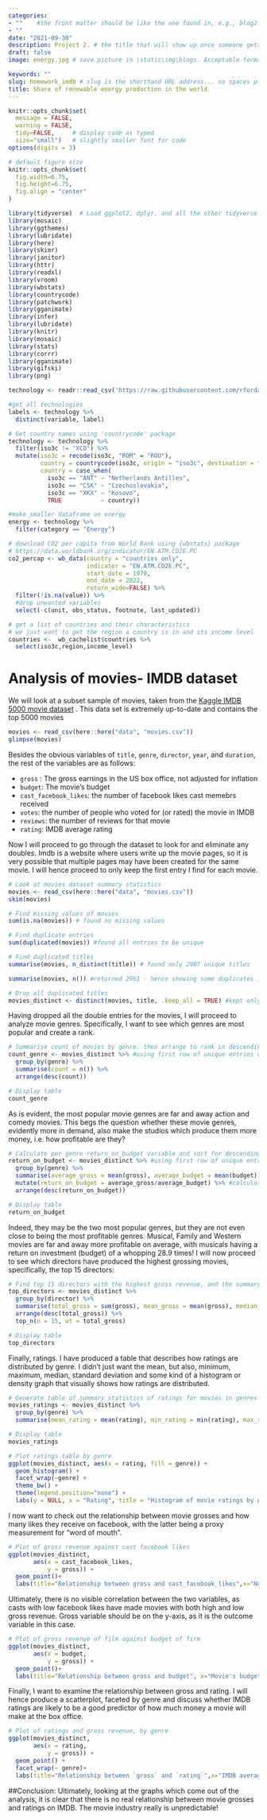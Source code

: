 ```yaml
---
categories:  
- ""    #the front matter should be like the one found in, e.g., blog2.md. It cannot be like the normal Rmd we used
- ""
date: "2021-09-30"
description: Project 2. # the title that will show up once someone gets to this page
draft: false
image: energy.jpg # save picture in \static\img\blogs. Acceptable formats= jpg, jpeg, or png . Your iPhone pics wont work

keywords: ""
slug: homework_imdb # slug is the shorthand URL address... no spaces plz
title: Share of renewable energy production in the world
---
```


```r
knitr::opts_chunk$set(
  message = FALSE, 
  warning = FALSE, 
  tidy=FALSE,     # display code as typed
  size="small")   # slightly smaller font for code
options(digits = 3)

# default figure size
knitr::opts_chunk$set(
  fig.width=6.75, 
  fig.height=6.75,
  fig.align = "center"
)

```


```r
library(tidyverse)  # Load ggplot2, dplyr, and all the other tidyverse packages
library(mosaic)
library(ggthemes)
library(lubridate)
library(here)
library(skimr)
library(janitor)
library(httr)
library(readxl)
library(vroom)
library(wbstats)
library(countrycode)
library(patchwork)
library(gganimate)
library(infer)
library(lubridate)
library(knitr)
library(mosaic)
library(stats)
library(corrr)
library(gganimate)
library(gifski)
library(png)

```

```r

technology <- readr::read_csv('https://raw.githubusercontent.com/rfordatascience/tidytuesday/master/data/2022/2022-07-19/technology.csv')

#get all technologies
labels <- technology %>% 
  distinct(variable, label)

# Get country names using 'countrycode' package
technology <- technology %>% 
  filter(iso3c != "XCD") %>% 
  mutate(iso3c = recode(iso3c, "ROM" = "ROU"),
         country = countrycode(iso3c, origin = "iso3c", destination = "country.name"),
         country = case_when(
           iso3c == "ANT" ~ "Netherlands Antilles",
           iso3c == "CSK" ~ "Czechoslovakia",
           iso3c == "XKX" ~ "Kosovo",
           TRUE           ~ country))

#make smaller dataframe on energy
energy <- technology %>% 
  filter(category == "Energy")

# download CO2 per capita from World Bank using {wbstats} package
# https://data.worldbank.org/indicator/EN.ATM.CO2E.PC
co2_percap <- wb_data(country = "countries_only", 
                      indicator = "EN.ATM.CO2E.PC", 
                      start_date = 1970, 
                      end_date = 2022,
                      return_wide=FALSE) %>% 
  filter(!is.na(value)) %>% 
  #drop unwanted variables
  select(-c(unit, obs_status, footnote, last_updated))

# get a list of countries and their characteristics
# we just want to get the region a country is in and its income level
countries <-  wb_cachelist$countries %>% 
  select(iso3c,region,income_level)

```

# Analysis of movies- IMDB dataset

We will look at a subset sample of movies, taken from the [Kaggle IMDB 5000 movie dataset](https://www.kaggle.com/carolzhangdc/imdb-5000-movie-dataset) . This data set is extremely up-to-date and contains the top 5000 movies 

```r

movies <- read_csv(here::here("data", "movies.csv"))
glimpse(movies)

```

Besides the obvious variables of `title`, `genre`, `director`, `year`, and `duration`, the rest of the variables are as follows:

-   `gross` : The gross earnings in the US box office, not adjusted for inflation
-   `budget`: The movie's budget
-   `cast_facebook_likes`: the number of facebook likes cast memebrs received
-   `votes`: the number of people who voted for (or rated) the movie in IMDB
-   `reviews`: the number of reviews for that movie
-   `rating`: IMDB average rating

Now I will proceed to go through the dataset to look for and eliminate any doubles. Imdb is a website where users write up the movie pages, so it is very possible that multiple pages may have been created for the same movie. I will hence proceed to only keep the first entry I find for each movie. 

```r

# Look at movies dataset summary statistics
movies <- read_csv(here::here("data", "movies.csv"))
skim(movies) 

# Find missing values of movies
sum(is.na(movies)) # found no missing values

# Find duplicate entries
sum(duplicated(movies)) #found all entries to be unique

# Find duplicated titles
summarise(movies, n_distinct(title)) # found only 2907 unique titles

summarise(movies, n()) #returned 2961 - hence showing some duplicates in titles

# Drop all duplicated titles
movies_distinct <- distinct(movies, title, .keep_all = TRUE) #kept only first row of duplicate titles
```
Having dropped all the double entries for the movies, I will proceed to analyze movie genres. Specifically, I want to see which genres are most popular and create a rank.

```r

# Summarise count of movies by genre. then arrange to rank in descending order
count_genre <- movies_distinct %>% #using first row of unique entries only
  group_by(genre) %>%
  summarise(count = n()) %>%
  arrange(desc(count))

# Display table
count_genre
```
As is evident, the most popular movie genres are far and away action and comedy movies. This begs the question whether these movie genres, evidently more in demand, also make the studios which produce them more money, i.e. how profitable are they?

```r
# Calculate per genre return_on_budget variable and sort for descending order
return_on_budget <- movies_distinct %>% #using first row of unique entries only
  group_by(genre) %>%
  summarise(average_gross = mean(gross), average_budget = mean(budget)) %>%
  mutate(return_on_budget = average_gross/average_budget) %>% #calculate average return on budget by genre
  arrange(desc(return_on_budget))

# Display table
return_on_budget 
```

Indeed, they may be the two most popular genres, but they are not even close to being the most profitable genres. Musical, Family and Western movies are far and away more profitable on average, with musicals having a return on investment (budget) of a whopping 28.9 times! 
I will now proceed to see which directors have produced the highest grossing movies, specifically, the top 15 directors: 
```r
# Find top 15 directors with the highest gross revenue, and the summary statistics of all their movies
top_directors <- movies_distinct %>%
  group_by(director) %>%
  summarise(total_gross = sum(gross), mean_gross = mean(gross), median_gross = median(gross), std_gross = sd(gross)) %>%
  arrange(desc(total_gross)) %>%
  top_n(n = 15, wt = total_gross)

# Display table
top_directors
```
Finally, ratings. I have produced a table that describes how ratings are distributed by genre. I didn't just want the mean, but also, minimum, maximum, median, standard deviation and some kind of a histogram or density graph that visually shows how ratings are distributed.

```r
# Generate table of summary statistics of ratings for movies in genres
movies_ratings <- movies_distinct %>%
  group_by(genre) %>%
  summarise(mean_rating = mean(rating), min_rating = min(rating), max_rating = max(rating), median_rating = median(rating), std_rating = sd(rating))

# Display table
movies_ratings

# Plot ratings table by genre
ggplot(movies_distinct, aes(x = rating, fill = genre)) +
  geom_histogram() +
  facet_wrap(~genre) +
  theme_bw() +
  theme(legend.position="none") +
  labs(y = NULL, x = "Rating", title = "Histogram of movie ratings by genre")
```
I now want to check out the relationship between movie grosses and how many likes they receive on facebook, with the latter being a proxy measurement for "word of mouth". 
```r

# Plot of gross revenue against cast facebook likes
ggplot(movies_distinct,
       aes(x = cast_facebook_likes,
           y = gross)) +
  geom_point()+
  labs(title="Relationship between gross and cast_facebook_likes",x="Number of facebook likes
```

Ultimately, there is no visible correlation between the two variables, as casts with low facebook likes have made movies with both high and low gross revenue. Gross variable should be on the y-axis, as it is the outcome variable in this case.
```r

# Plot of gross revenue of film against budget of firm
ggplot(movies_distinct,
       aes(x = budget,
           y = gross)) +
  geom_point()+
  labs(title="Relationship between gross and budget", x="Movie's budget",y="Gross earnings in US box office")
```

Finally, I want to examine the relationship between gross and rating. I will hence produce a scatterplot, faceted by genre and discuss whether IMDB ratings are likely to be a good predictor of how much money a movie will make at the box office. 

```r

# Plot of ratings and gross revenue, by genre
ggplot(movies_distinct,
       aes(x = rating,
           y = gross)) +
  geom_point() +
  facet_wrap(~ genre)+
  labs(title="Relationship between `gross` and `rating`",x="IMDB average rating",y="Gross earnings in US box office")
```
##Conclusion:
Ultimately, looking at the graphs which come out of the analysis, it is clear that there is no real relationship between movie grosses and ratings on IMDB. The movie industry really is unpredictable!